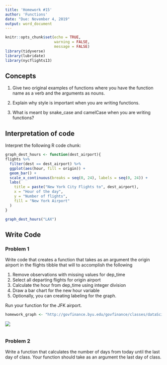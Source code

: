 ```yaml
---
title: 'Homework #15'
author: 'Functions'
date: "Due: November 4, 2019"
output: word_document
---
```


```r
knitr::opts_chunk$set(echo = TRUE, 
                      warning = FALSE,
                      message = FALSE)
library(tidyverse)
library(lubridate)
library(nycflights13)
```

## Concepts  

1.  Give two original examples of functions where you have the function name as a verb and the arguments as nouns.  

2.  Explain why style is important when you are writing functions.

3.  What is meant by snake_case and camelCase when you are writing functions? 
    
## Interpretation of code  

Interpret the following R code chunk:  

```r
graph_dest_hours <- function(dest_airport){
flights %>% 
  filter(dest == dest_airport) %>%
  ggplot(aes(hour, fill = origin)) +
  geom_bar() +
  scale_x_continuous(breaks = seq(0, 24), labels = seq(0, 24)) +
  labs(
    title = paste("New York City Flights to", dest_airport),
    x = "Hour of the day",
    y = "Number of flights",
    fill = "New York Airport"
  )  
}

graph_dest_hours("LAX")
```  

## Write Code

### Problem 1  

Write code that creates a function that takes as an argument the origin airport in the flights tibble that will to accomplish the following

1.  Remove observations with missing values for dep_time
1.  Select all departing flights for origin airport
1.  Calculate the hour from dep_time using integer division
1.  Draw a bar chart for the new hour variable
1.  Optionally, you can creating labeling for the graph.

Run your function for the JFK airport.

```r
homework_graph <- "http://govfinance.byu.edu/govfinance/classes/dataScience/homework/graphs/HW15 Graph.png"
```

![](`r homework_graph`)

```r

```

### Problem 2

Write a function that calculates the number of days from today until the last day of class. Your function should take as an argument the last day of class. 

```r

```
